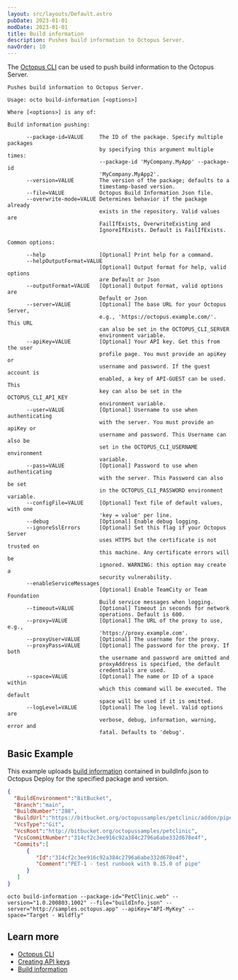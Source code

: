 ```yaml
---
layout: src/layouts/Default.astro
pubDate: 2023-01-01
modDate: 2023-01-01
title: Build information
description: Pushes build information to Octopus Server.
navOrder: 10
---
```


The [Octopus CLI](/docs/octopus-rest-api/octopus-cli) can be used to push build information to the Octopus Server.

```
Pushes build information to Octopus Server.

Usage: octo build-information [<options>]

Where [<options>] is any of:

Build information pushing:

      --package-id=VALUE     The ID of the package. Specify multiple packages
                             by specifying this argument multiple times:
                             --package-id 'MyCompany.MyApp' --package-id
                             'MyCompany.MyApp2'.
      --version=VALUE        The version of the package; defaults to a
                             timestamp-based version.
      --file=VALUE           Octopus Build Information Json file.
      --overwrite-mode=VALUE Determines behavior if the package already
                             exists in the repository. Valid values are
                             FailIfExists, OverwriteExisting and
                             IgnoreIfExists. Default is FailIfExists.

Common options:

      --help                 [Optional] Print help for a command.
      --helpOutputFormat=VALUE
                             [Optional] Output format for help, valid options
                             are Default or Json
      --outputFormat=VALUE   [Optional] Output format, valid options are
                             Default or Json
      --server=VALUE         [Optional] The base URL for your Octopus Server,
                             e.g., 'https://octopus.example.com/'. This URL
                             can also be set in the OCTOPUS_CLI_SERVER
                             environment variable.
      --apiKey=VALUE         [Optional] Your API key. Get this from the user
                             profile page. You must provide an apiKey or
                             username and password. If the guest account is
                             enabled, a key of API-GUEST can be used. This
                             key can also be set in the OCTOPUS_CLI_API_KEY
                             environment variable.
      --user=VALUE           [Optional] Username to use when authenticating
                             with the server. You must provide an apiKey or
                             username and password. This Username can also be
                             set in the OCTOPUS_CLI_USERNAME environment
                             variable.
      --pass=VALUE           [Optional] Password to use when authenticating
                             with the server. This Password can also be set
                             in the OCTOPUS_CLI_PASSWORD environment variable.
      --configFile=VALUE     [Optional] Text file of default values, with one
                             'key = value' per line.
      --debug                [Optional] Enable debug logging.
      --ignoreSslErrors      [Optional] Set this flag if your Octopus Server
                             uses HTTPS but the certificate is not trusted on
                             this machine. Any certificate errors will be
                             ignored. WARNING: this option may create a
                             security vulnerability.
      --enableServiceMessages
                             [Optional] Enable TeamCity or Team Foundation
                             Build service messages when logging.
      --timeout=VALUE        [Optional] Timeout in seconds for network
                             operations. Default is 600.
      --proxy=VALUE          [Optional] The URL of the proxy to use, e.g.,
                             'https://proxy.example.com'.
      --proxyUser=VALUE      [Optional] The username for the proxy.
      --proxyPass=VALUE      [Optional] The password for the proxy. If both
                             the username and password are omitted and
                             proxyAddress is specified, the default
                             credentials are used.
      --space=VALUE          [Optional] The name or ID of a space within
                             which this command will be executed. The default
                             space will be used if it is omitted.
      --logLevel=VALUE       [Optional] The log level. Valid options are
                             verbose, debug, information, warning, error and
                             fatal. Defaults to 'debug'.
```

## Basic Example

<SamplesInstance />

This example uploads [build information](/docs/packaging-applications/build-servers/build-information) contained in buildInfo.json to Octopus Deploy for the specified package and version.

```json
{
  "BuildEnvironment":"BitBucket",
  "Branch":"main",
  "BuildNumber":"288",
  "BuildUrl":"https://bitbucket.org/octopussamples/petclinic/addon/pipelines/home#!/results/288",
  "VcsType":"Git",
  "VcsRoot":"http://bitbucket.org/octopussamples/petclinic",
  "VcsCommitNumber":"314cf2c3ee916c92a384c2796a6abe332d678e4f",
  "Commits":[
      {
         "Id":"314cf2c3ee916c92a384c2796a6abe332d678e4f",
         "Comment":"PET-1 - test runbook with 0.15.0 of pipe"
      }
   ]
}
```

```
octo build-information --package-id="PetClinic.web" --version="1.0.200803.1002" --file="buildInfo.json" --server="http://samples.octopus.app" --apiKey="API-MyKey" --space="Target - Wildfly"
```

## Learn more

- [Octopus CLI](/docs/octopus-rest-api/octopus-cli)
- [Creating API keys](/docs/octopus-rest-api/how-to-create-an-api-key)
- [Build information](/docs/packaging-applications/build-servers/build-information)
